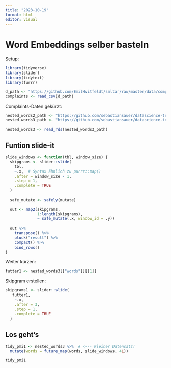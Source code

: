 ```yaml
---
title: "2023-10-19"
format: html
editor: visual
---
```


# Word Embeddings selber basteln

Setup:

```r
library(tidyverse)
library(slider)
library(tidytext)
library(furrr)
```

```r
d_path <- "https://github.com/EmilHvitfeldt/smltar/raw/master/data/complaints.csv.gz"
complaints <- read_csv(d_path)
```

Complaints-Daten gekürzt:

```r
nested_words2_path <- "https://github.com/sebastiansauer/datascience-text/raw/main/data/nested_words2.rds"
nested_words3_path <- "https://github.com/sebastiansauer/datascience-text/raw/main/data/nested_words3.rds"

nested_words3 <- read_rds(nested_words3_path)
```

## Funtion slide-it

```r
slide_windows <- function(tbl, window_size) {
  skipgrams <- slider::slide(
    tbl, 
    ~.x,  # Syntax ähnlich zu purrr::map()
    .after = window_size - 1, 
    .step = 1, 
    .complete = TRUE
  )
  
  safe_mutate <- safely(mutate)
  
  out <- map2(skipgrams,
              1:length(skipgrams),
              ~ safe_mutate(.x, window_id = .y))
  
  out %>%
    transpose() %>%
    pluck("result") %>%
    compact() %>%
    bind_rows()
}
```

Weiter kürzen:

```r
futter1 <- nested_words3[["words"]][[1]]
```

Skipgram erstellen:

```r
skipgrams1 <- slider::slide(
   futter1, 
    ~.x, 
    .after = 3, 
    .step = 1, 
    .complete = TRUE
  )
```

## Los geht's

```r
tidy_pmi1 <- nested_words3 %>%  # <--- Kleiner Datensatz!
  mutate(words = future_map(words, slide_windows, 4L))

tidy_pmi1
```

